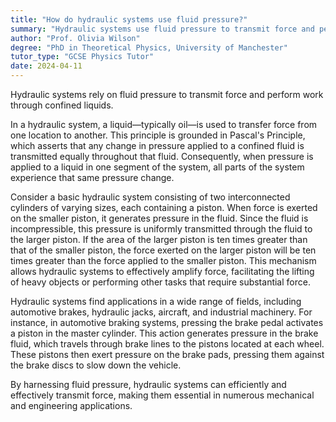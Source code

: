 ```yaml
---
title: "How do hydraulic systems use fluid pressure?"
summary: "Hydraulic systems use fluid pressure to transmit force and perform work through confined liquids."
author: "Prof. Olivia Wilson"
degree: "PhD in Theoretical Physics, University of Manchester"
tutor_type: "GCSE Physics Tutor"
date: 2024-04-11
---
```


Hydraulic systems rely on fluid pressure to transmit force and perform work through confined liquids.

In a hydraulic system, a liquid—typically oil—is used to transfer force from one location to another. This principle is grounded in Pascal's Principle, which asserts that any change in pressure applied to a confined fluid is transmitted equally throughout that fluid. Consequently, when pressure is applied to a liquid in one segment of the system, all parts of the system experience that same pressure change.

Consider a basic hydraulic system consisting of two interconnected cylinders of varying sizes, each containing a piston. When force is exerted on the smaller piston, it generates pressure in the fluid. Since the fluid is incompressible, this pressure is uniformly transmitted through the fluid to the larger piston. If the area of the larger piston is ten times greater than that of the smaller piston, the force exerted on the larger piston will be ten times greater than the force applied to the smaller piston. This mechanism allows hydraulic systems to effectively amplify force, facilitating the lifting of heavy objects or performing other tasks that require substantial force.

Hydraulic systems find applications in a wide range of fields, including automotive brakes, hydraulic jacks, aircraft, and industrial machinery. For instance, in automotive braking systems, pressing the brake pedal activates a piston in the master cylinder. This action generates pressure in the brake fluid, which travels through brake lines to the pistons located at each wheel. These pistons then exert pressure on the brake pads, pressing them against the brake discs to slow down the vehicle.

By harnessing fluid pressure, hydraulic systems can efficiently and effectively transmit force, making them essential in numerous mechanical and engineering applications.
    